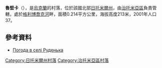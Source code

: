 {{coord|50|9|52|N|28|20|8|E|scale:30000|display=title}}

'''魯堅卡'''（{{lang-uk|Руденька}}），是[[烏克蘭|烏克蘭]]的村落，位於該國北部[[日托米爾州|日托米爾州]]，由[[治托米亞區|治托米亞區]]負責管轄，處於[[格利博喬克河_(捷捷列夫河支流)|格利博喬克河]]畔，面積0.214平方公里，海拔高度213米，2001年人口37。

==參考資料== 
* [http://weather.in.ua/ua/zhitomirskaja/22863 Погода в селі Руденька] {{Wayback|url=http://weather.in.ua/ua/zhitomirskaja/22863 |date=20111219151309 }}

{{DEFAULTSORT:Руденька}}
[[Category:日托米爾州村落|Category:日托米爾州村落]]
[[Category:治托米亞區村落|Category:治托米亞區村落]]


{{Zhytomyr-geo-stub}}